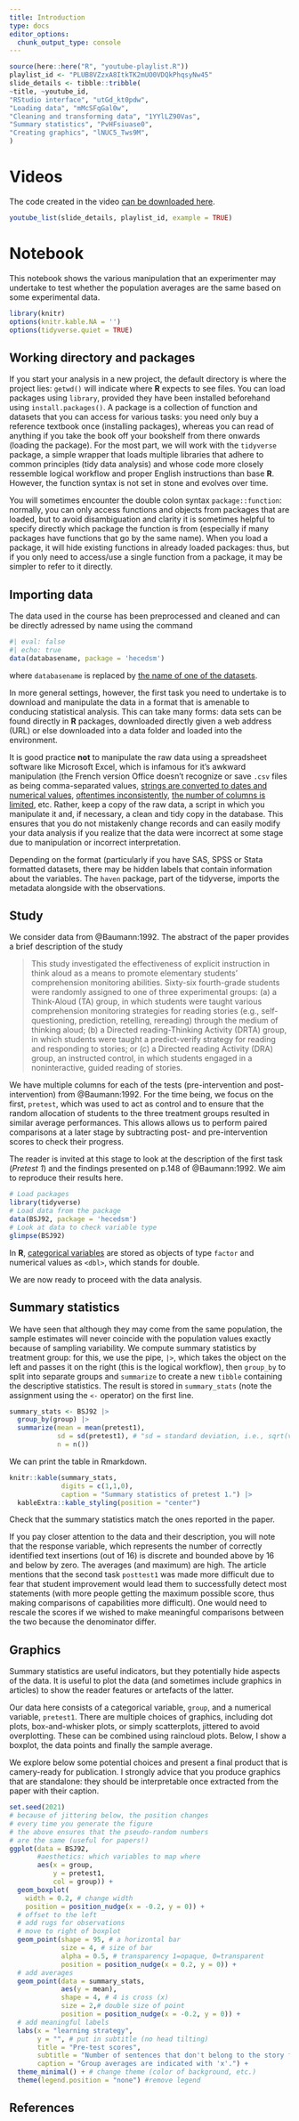 ```yaml
---
title: Introduction
type: docs
editor_options: 
  chunk_output_type: console
---
```



```r
source(here::here("R", "youtube-playlist.R"))
playlist_id <- "PLUB8VZzxA8ItkTK2mUO0VDQkPhqsyNw45"
slide_details <- tibble::tribble(
~title, ~youtube_id,
"RStudio interface", "utGd_kt0pdw",
"Loading data", "mMcSFqGal0w",
"Cleaning and transforming data", "1YYlLZ90Vas",
"Summary statistics", "PvHFsiuase0",
"Creating graphics", "lNUC5_Tws9M",
)

```

# Videos

The code created in the video [can be downloaded here](/example/onewayanova-video.R).

```r
youtube_list(slide_details, playlist_id, example = TRUE)
```



# Notebook

This notebook shows the various manipulation that an experimenter may undertake to test whether the population averages are the same based on some experimental data.

```r
library(knitr)
options(knitr.kable.NA = '')
options(tidyverse.quiet = TRUE)
```


## Working directory and packages 

If you start your analysis in a new project, the default directory is where the project lies: `getwd()` will indicate where **R** expects to see files. You can load packages using `library`, provided they have been installed beforehand using `install.packages()`. A package is a collection of function and datasets that you can access for various tasks: you need only buy a reference textbook once (installing packages), whereas you can read of anything if you take the book off your bookshelf from there onwards (loading the package). For the most part, we will work with the `tidyverse` package, a simple wrapper that loads multiple libraries that adhere to common principles (tidy data analysis) and whose code more closely ressemble logical workflow and proper English instructions than base **R**. However, the function syntax is not set in stone and evolves over time.

You will sometimes encounter the double colon syntax `package::function`: normally, you can only access functions and objects from packages that are loaded, but to avoid disambiguation and clarity it is sometimes helpful to specify directly which package the function is from (especially if many packages have functions that go by the same name). When you load a package, it will hide existing functions in already loaded packages: thus, but if you only need to access/use a single function from a package, it may be simpler to refer to it directly.


## Importing data 

The data used in the course has been preprocessed and cleaned and can be directly adressed by name using the command

```r
#| eval: false
#| echo: true
data(databasename, package = 'hecedsm')
```

where `databasename` is replaced by [the name of one of the datasets](https://lbelzile.github.io/hecedsm/reference/index.html).

In more general settings, however, the first task you need to undertake is to download and manipulate the data in a format that is amenable to conducing statistical analysis. This can take many forms: data sets can be found directly in **R** packages, downloaded directly given a web address (URL) or else downloaded into a data folder and loaded into the environment.

It is good practice **not** to manipulate the raw data using a spreadsheet software like Microsoft Excel, which is infamous for it's awkward manipulation (the French version Office doesn't recognize or save `.csv` files as being comma-separated values, [strings are converted to dates and numerical values ](https://genomebiology.biomedcentral.com/articles/10.1186/s13059-016-1044-7), [oftentimes inconsistently](https://rohanalexander.com/posts/2020-04-14-tidying-the-2019-kenyan-census/), [the number of columns is limited](https://theconversation.com/why-you-should-never-use-microsoft-excel-to-count-coronavirus-cases-147681), etc. Rather, keep a copy of the raw data, a script in which you manipulate it and, if necessary, a clean and tidy copy in the database. This ensures that you do not mistakenly change records and can easily modify your data analysis if you realize that the data were incorrect at some stage due to manipulation or incorrect interpretation.

Depending on the format (particularly if you have SAS, SPSS or Stata formatted datasets, there may be hidden labels that contain information about the variables. The `haven` package, part of the tidyverse, imports the metadata alongside with the observations.

## Study

We consider data from @Baumann:1992. The abstract of the paper provides a brief description of the study

> This study investigated the effectiveness of explicit instruction in think aloud as a means to promote elementary students' comprehension monitoring abilities. Sixty-six fourth-grade students were randomly assigned to one of three experimental groups: (a) a Think-Aloud (TA) group, in which students were taught various comprehension monitoring strategies for reading stories (e.g., self-questioning, prediction, retelling, rereading) through the medium of thinking aloud; (b) a Directed reading-Thinking Activity (DRTA) group, in which students were taught a predict-verify strategy for reading and responding to stories; or (c) a Directed reading Activity (DRA) group, an instructed control, in which students engaged in a noninteractive, guided reading of stories. 

We have multiple columns for each of the tests (pre-intervention and post-intervention) from @Baumann:1992. For the time being, we focus on the first, `pretest`, which was used to act as control and to ensure that the random allocation of students to the three treatment groups resulted in similar average performances. This allows allows us to perform paired comparisons at a later stage by subtracting post- and pre-intervention scores to check their progress. 

The reader is invited at this stage to look at the description of the first task (*Pretest 1*) and the findings presented on p.148 of @Baumann:1992. We aim to reproduce their results here.


```r
# Load packages
library(tidyverse)
# Load data from the package
data(BSJ92, package = 'hecedsm')
# Look at data to check variable type
glimpse(BSJ92)
```

In **R**, [categorical variables](https://lbelzile.github.io/math80667a/introduction.html#review-of-basic-concepts) are stored as objects of type `factor` and numerical values as `<dbl>`, which stands for double.


We are now ready to proceed with the data analysis.


## Summary statistics

We have seen that although they may come from the same population, the sample estimates will never coincide with the population values exactly because of sampling variability. We compute summary statistics by treatment group: for this, we use the pipe, `|>`, which takes the object on the left and passes it on the right (this is the logical workflow), then `group_by` to split into separate groups and `summarize` to create a new `tibble` containing the descriptive statistics. The result is stored in `summary_stats` (note the assignment using the `<-` operator) on the first line.

```r
summary_stats <- BSJ92 |>
  group_by(group) |>
  summarize(mean = mean(pretest1),
            sd = sd(pretest1), # "sd = standard deviation, i.e., sqrt(variance)"
            n = n()) 
```

We can print the table in Rmarkdown.

```r
knitr::kable(summary_stats, 
             digits = c(1,1,0),
             caption = "Summary statistics of pretest 1.") |>
  kableExtra::kable_styling(position = "center")
```

Check that the summary statistics match the ones reported in the paper. 

If you pay closer attention to the data and their description, you will note that the response variable, which represents the number of correctly identified text insertions (out of 16) is discrete and bounded above by 16 and below by zero. The averages (and maximum) are high. The article mentions that the second task `posttest1` was made more difficult due to fear that student improvement would lead them to successfully detect most statements (with more people getting the maximum possible score, thus making comparisons of capabilities more difficult). One would need to rescale the scores if we wished to make meaningful comparisons between the two because the denominator differ.

## Graphics

Summary statistics are useful indicators, but they potentially hide aspects of the data. It is useful to plot the data (and sometimes include graphics in articles) to show the reader features or artefacts of the latter.

Our data here consists of a categorical variable, `group`, and a numerical variable, `pretest1`. There are multiple choices of graphics, including dot plots, box-and-whisker plots, or simply scatterplots, jittered to avoid overplotting. These can be combined using raincloud plots. Below, I show a boxplot, the data points and finally the sample average.

We explore below some potential choices and present a final product that is camery-ready for publication. I strongly advice that you produce graphics that are standalone: they should be interpretable once extracted from the paper with their caption.

```r
set.seed(2021)
# because of jittering below, the position changes
# every time you generate the figure
# the above ensures that the pseudo-random numbers
# are the same (useful for papers!)
ggplot(data = BSJ92,
       #aesthetics: which variables to map where
       aes(x = group, 
           y = pretest1,
           col = group)) +
  geom_boxplot(
    width = 0.2, # change width
    position = position_nudge(x = -0.2, y = 0)) + 
  # offset to the left
  # add rugs for observations
  # move to right of boxplot
  geom_point(shape = 95, # a horizontal bar
             size = 4, # size of bar
             alpha = 0.5, # transparency 1=opaque, 0=transparent
             position = position_nudge(x = 0.2, y = 0)) +
  # add averages
  geom_point(data = summary_stats,
             aes(y = mean),
             shape = 4, # 4 is cross (x)
             size = 2,# double size of point
             position = position_nudge(x = -0.2, y = 0)) + 
  # add meaningful labels
  labs(x = "learning strategy",
       y = "", # put in subtitle (no head tilting)
       title = "Pre-test scores",
       subtitle = "Number of sentences that don't belong to the story found (out of 16).",
       caption = "Group averages are indicated with 'x'.") + 
  theme_minimal() + # change theme (color of background, etc.)
  theme(legend.position = "none") #remove legend
```


## References
